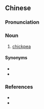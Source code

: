 ==Chinese==
{{zh-forms|s=桃尔豆}}

===Pronunciation===
{{zh-pron
|m=táo'ěrdòu
|cat=n
}}

===Noun===
{{zh-noun}}

# [[chickpea]]

====Synonyms====
* {{zh-l|鷹嘴豆}}
* {{zh-l|雞豆}}

===References===
* {{pedialite|鷹嘴豆|lang=zh}}
* {{pedialite|chickpea}}